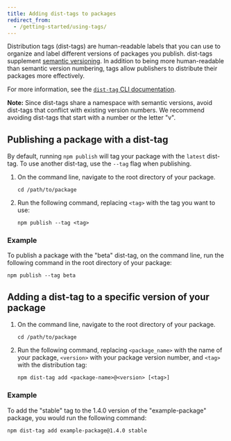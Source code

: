 ```yaml
---
title: Adding dist-tags to packages
redirect_from:
  - /getting-started/using-tags/
---
```


Distribution tags (dist-tags) are human-readable labels that you can use to organize and label different versions of packages you publish. dist-tags supplement [semantic versioning][semver]. In addition to being more human-readable than semantic version numbering, tags allow publishers to distribute their packages more effectively.

For more information, see the [`dist-tag` CLI documentation][dist-tag].

<Note>

**Note:** Since dist-tags share a namespace with semantic versions, avoid dist-tags that conflict with existing version numbers. We recommend avoiding dist-tags that start with a number or the letter "v".

</Note>

## Publishing a package with a dist-tag

By default, running `npm publish` will tag your package with the `latest` dist-tag. To use another dist-tag, use the `--tag` flag when publishing.

1. On the command line, navigate to the root directory of your package.

   ```
   cd /path/to/package
   ```

2. Run the following command, replacing `<tag>` with the tag you want to use:

   ```
   npm publish --tag <tag>
   ```

### Example

To publish a package with the "beta" dist-tag, on the command line, run the following command in the root directory of your package:

```
npm publish --tag beta
```

## Adding a dist-tag to a specific version of your package

1. On the command line, navigate to the root directory of your package.

   ```
   cd /path/to/package
   ```

2. Run the following command, replacing `<package_name>` with the name of your package, `<version>` with your package version number, and `<tag>` with the distribution tag:

   ```
   npm dist-tag add <package-name>@<version> [<tag>]
   ```

### Example

To add the "stable" tag to the 1.4.0 version of the "example-package" package, you would run the following command:

```
npm dist-tag add example-package@1.4.0 stable
```


[semver]: about-semantic-versioning
[dist-tag]: /cli/dist-tag
